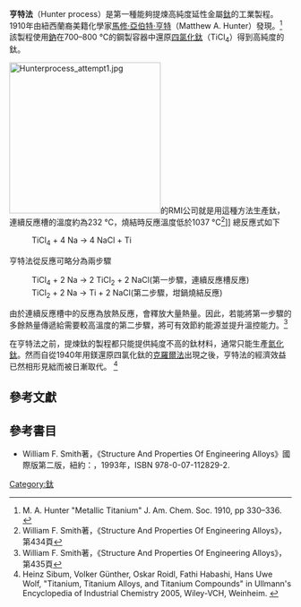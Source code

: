 '''亨特法'''（Hunter process）是第一種能夠提煉高純度延性金屬[[鈦|鈦]]的工業製程。1910年由紐西蘭裔美籍化學家[[馬修·亞伯特·亨特|馬修·亞伯特·亨特]]（Matthew A. Hunter）發現。<ref> M. A. Hunter "Metallic Titanium" J. Am. Chem. Soc. 1910, pp 330–336.  {{DOI|10.1021/ja01921a006}}</ref>  該製程使用[[鈉|鈉]]在700–800 °C的鋼製容器中還原[[四氯化鈦|四氯化鈦]]（TiCl<sub>4</sub>）得到高純度的鈦。

[[File:Hunterprocess_attempt1.jpg|270px]]的RMI公司就是用這種方法生產鈦，連續反應槽的溫度約為232 °C，燒結時反應溫度低於1037 °C<ref>William F. Smith著，《Structure And Properties Of Engineering Alloys》，第434頁</ref>]]
總反應式如下
:TiCl<sub>4</sub>  +  4 Na   →   4 NaCl  + Ti
亨特法從反應可略分為兩步驟
:TiCl<sub>4</sub>  +  2 Na   →   2 TiCl<sub>2</sub>  + 2 NaCl(第一步驟，連續反應槽反應)
:TiCl<sub>2</sub>  +  2 Na   →    Ti  + 2 NaCl(第二步驟，坩鍋燒結反應)
由於連續反應槽中的反應為放熱反應，會釋放大量熱量。因此，若能將第一步驟的多餘熱量傳遞給需要較高溫度的第二步驟，將可有效節約能源並提升溫控能力。<ref>William F. Smith著，《Structure And Properties Of Engineering Alloys》，第435頁</ref>

在亨特法之前，提煉鈦的製程都只能提供純度不高的鈦材料，通常只能生產[[氮化鈦|氮化鈦]]。然而自從1940年用鎂還原四氯化鈦的[[克羅爾法|克羅爾法]]出現之後，亨特法的經濟效益已然相形見絀而被日漸取代。 <ref>Heinz Sibum,  Volker Günther, Oskar Roidl, Fathi Habashi, Hans Uwe Wolf, "Titanium, Titanium Alloys, and Titanium Compounds" in Ullmann's Encyclopedia of Industrial Chemistry 2005, Wiley-VCH, Weinheim. {{DOI|10.1002/14356007.a27 095}}</ref>


==參考文獻==
<references />
== 參考書目 ==
*William F. Smith著，《Structure And Properties Of Engineering Alloys》國際版第二版，紐約：{{tsl|en|McGraw-Hill Education|McGraw-Hill Education}}，1993年，ISBN 978-0-07-112829-2.
{{化学小作品}}
[[Category:鈦|Category:鈦]]